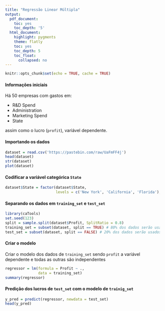 ```yaml
---
title: "Regressão Linear Múltipla"
output:
  pdf_document:
    toc: yes
    toc_depth: '5'
  html_document:
    highlight: pygments
    theme: flatly
    toc: yes
    toc_depth: 5
    toc_float:
      collapsed: no
---
```


```r
knitr::opts_chunk$set(echo = TRUE, cache = TRUE)
```

#### Informações iniciais

Há 50 empresas com gastos em: 

- R&D Spend  
- Administration  
- Marketing Spend  
- State  

assim como o lucro (`profit`), variável dependente.

#### Importando os dados

```r
dataset = read.csv('https://pastebin.com/raw/UaFmFF4j')
head(dataset)
str(dataset)
plot(dataset)
```


#### Codificar a variável categórica `State`

```r
dataset$State = factor(dataset$State,
                       levels = c('New York', 'California', 'Florida'), labels = c(1, 2, 3))
```


#### Separando os dados em `training_set` e `test_set`

```r
library(caTools)
set.seed(123)
split = sample.split(dataset$Profit, SplitRatio = 0.8) 
training_set = subset(dataset, split == TRUE) # 80% dos dados serão usados para TREINO
test_set = subset(dataset, split == FALSE) # 20% dos dados serão usados para TESTE
```


#### Criar o modelo 

Criar o modelo dos dados de `training_set` sendo `profit` a variável dependente e todas as outras são independentes

```r
regressor = lm(formula = Profit ~ .,
               data = training_set)
summary(regressor)
```


#### Predição dos lucros de `test_set` com o modelo de `trainig_set`
```r
y_pred = predict(regressor, newdata = test_set)
head(y_pred)
```

